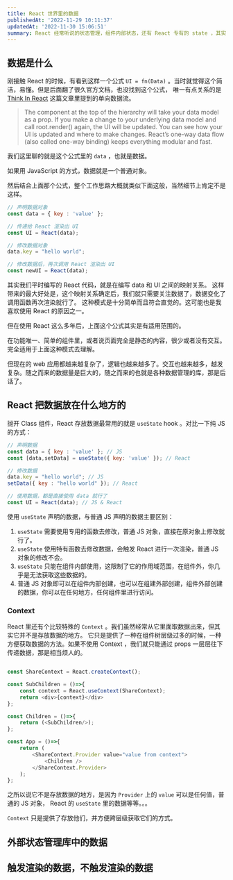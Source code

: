 ```yaml
---
title: React 世界里的数据
publishedAt: '2022-11-29 10:11:37'
updatedAt: '2022-11-30 15:06:51'
summary: React 经常听说的状态管理，组件内部状态，还有 React 专有的 state ，其实都是数据，那它们有什么区别呢？
---
```


## 数据是什么

刚接触 React 的时候，有看到这样一个公式 `UI = fn(Data)` 。当时就觉得这个简洁，易懂。但是后面翻了很久官方文档，也没找到这个公式，
唯一有点关系的是 [Think In React](https://reactjs.org/docs/thinking-in-react.html) 这篇文章里提到的单向数据流。

>The component at the top of the hierarchy will take your data model as a prop. If you make a change to your underlying data model and call root.render() again, the UI will be updated. You can see how your UI is updated and where to make changes. React’s one-way data flow (also called one-way binding) keeps everything modular and fast.

我们这里聊的就是这个公式里的 `data` ，也就是数据。

如果用 JavaScript 的方式，数据就是一个普通对象。

然后结合上面那个公式，整个工作思路大概就类似下面这般，当然细节上肯定不是这样。

```js
// 声明数据对象
const data = { key : 'value' };

// 传递给 React 渲染出 UI
const UI = React(data);

// 修改数据对象
data.key = "hello world";

// 修改数据后，再次调用 React 渲染出 UI
const newUI = React(data);
```

其实我们平时编写的 React 代码，就是在编写 data 和 UI 之间的映射关系。
这样带来的最大好处是，这个映射关系确定后，我们就只需要关注数据了，数据变化了调用函数再次渲染就行了。
这种模式是十分简单而且符合直觉的。这可能也是我喜欢使用 React 的原因之一。

但在使用 React 这么多年后，上面这个公式其实是有适用范围的。

在功能唯一、简单的组件里，或者说页面完全是静态的内容，很少或者没有交互。完全适用于上面这种模式去理解。

但现在的 web 应用都越来越复杂了，逻辑也越来越多了。交互也越来越多，越发复杂。随之而来的数据量是巨大的，随之而来的也就是各种数据管理的库，那是后话了。


## React 把数据放在什么地方的

抛开 Class 组件，React 存放数据最常用的就是 `useState` hook 。对比一下纯 JS 的方式：

```js
// 声明数据
const data = { key : 'value' }; // JS
const [data,setData] = useState({ key: 'value' }); // React

// 修改数据
data.key = "hello world"; // JS
setData({ key : "hello world" }); // React

// 使用数据，都是直接使用 data 就行了
const UI = React(data); // JS & React
```

使用 `useState` 声明的数据，与普通 JS 声明的数据主要区别：

1. `useState` 需要使用专用的函数去修改，普通 JS 对象，直接在原对象上修改就行了。
2. `useState` 使用特有函数去修改数据，会触发 React 进行一次渲染，普通 JS 对象的修改不会。
3. `useState` 只能在组件内部使用，这限制了它的作用域范围，在组件外，你几乎是无法获取这些数据的。
4. 普通 JS 对象即可以在组件内部创建，也可以在组建外部创建，组件外部创建的数据，你可以在任何地方，任何组件里进行访问。

### Context

React 里还有个比较特殊的 `Context` 。我们虽然经常从它里面取数据出来，但其实它并不是存放数据的地方。
它只是提供了一种在组件树层级过多的时候，一种方便获取数据的方法。如果不使用 Context ，我们就只能通过 props 一层层往下传递数据，那是相当烦人的。


```js

const ShareContext = React.createContext();

const SubChildren = ()=>{
    const context = React.useContext(ShareContext);
    return <div>{context}</div>
};

const Children = ()=>{
    return (<SubChildren/>);
};

const App = ()=>{
    return (
        <ShareContext.Provider value="value from context">
            <Children />
        </ShareContext.Provider>
    );
};


```

之所以说它不是存放数据的地方，是因为 `Provider` 上的 `value` 可以是任何值，普通的 JS 对象， React 的 `useState` 里的数据等等。。。

`Context` 只是提供了存放他们，并方便跨层级获取它们的方式。


## 外部状态管理库中的数据




## 触发渲染的数据，不触发渲染的数据
